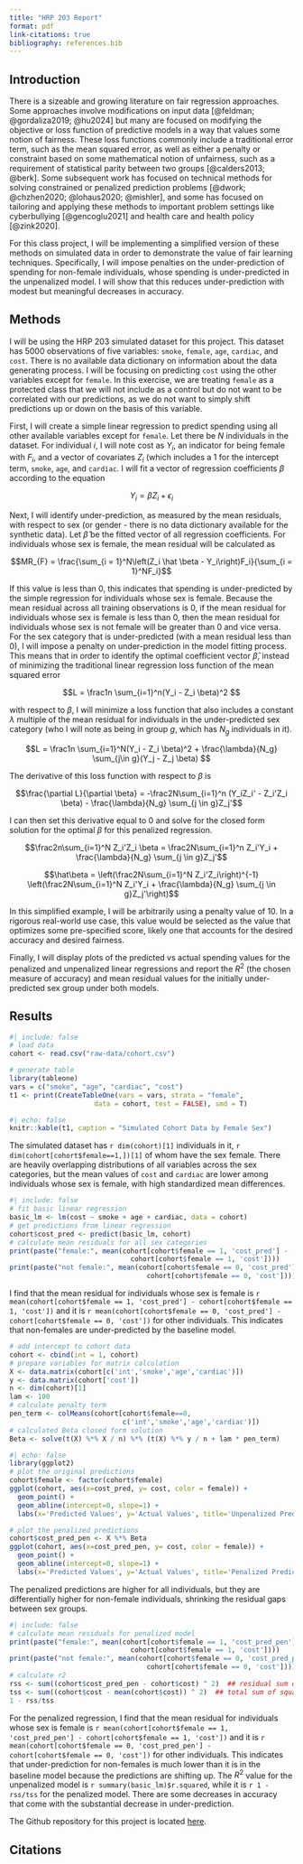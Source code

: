 ```yaml
---
title: "HRP 203 Report"
format: pdf
link-citations: true
bibliography: references.bib
---
```


## Introduction

There is a sizeable and growing literature on fair regression approaches. Some approaches involve modifications on input data [@feldman; @gordaliza2019; @hu2024] but many are focused on modifying the objective or loss function of predictive models in a way that values some notion of fairness. These loss functions commonly include a traditional error term, such as the mean squared error, as well as either a penalty or constraint based on some mathematical notion of unfairness, such as a requirement of statistical parity between two groups [@calders2013; @berk]. Some subsequent work has focused on technical methods for solving constrained or penalized prediction problems [@dwork; @chzhen2020; @lohaus2020; @mishler], and some has focused on tailoring and applying these methods to important problem settings like cyberbullying [@gencoglu2021] and health care and health policy [@zink2020].

For this class project, I will be implementing a simplified version of these methods on simulated data in order to demonstrate the value of fair learning techniques. Specifically, I will impose penalties on the under-prediction of spending for non-female individuals, whose spending is under-predicted in the unpenalized model. I will show that this reduces under-prediction with modest but meaningful decreases in accuracy. 

## Methods

I will be using the HRP 203 simulated dataset for this project. This dataset has 5000 observations of five variables: `smoke`, `female`, `age`, `cardiac`, and `cost`. There is no available data dictionary on information about the data generating process. I will be focusing on predicting `cost` using the other variables except for `female`. In this exercise, we are treating `female` as a protected class that we will not include as a control but do not want to be correlated with our predictions, as we do not want to simply shift predictions up or down on the basis of this variable. 

First, I will create a simple linear regression to predict spending using all other available variables except for `female`. Let there be $N$ individuals in the dataset. For individual $i$, I will note cost as $Y_i$, an indicator for being female with $F_i$, and a vector of covariates $Z_i$ (which includes a 1 for the intercept term, `smoke`, `age`, and `cardiac`. I will fit a vector of regression coefficients $\beta$ according to the equation

$$Y_i = \beta Z_i + \epsilon_i$$

Next, I will identify under-prediction, as measured by the mean residuals, with respect to sex (or gender - there is no data dictionary available for the synthetic data). Let $\hat\beta$ be the fitted vector of all regression coefficients. For individuals whose sex is female, the mean residual will be calculated as

$$MR_{F} =   \frac{\sum_{i = 1}^N\left(Z_i \hat \beta - Y_i\right)F_i}{\sum_{i = 1}^NF_i}$$

If this value is less than 0, this indicates that spending is under-predicted by the simple regression for individuals whose sex is female. Because the mean residual across all training observations is 0, if the mean residual for individuals whose sex is female is less than 0, then the mean residual for individuals whose sex is not female will be greater than 0 and vice versa. For the sex category that is under-predicted (with a mean residual less than 0), I will impose a penalty on under-prediction in the model fitting process. This means that in order to identify the optimal coefficient vector $\hat\beta$, instead of minimizing the traditional linear regression loss function of the mean squared error

$$L = \frac1n \sum_{i=1}^n(Y_i - Z_i \beta)^2 $$

with respect to $\beta$, I will minimize a loss function that also includes a constant $\lambda$ multiple of the mean residual for individuals in the under-predicted sex category (who I will note as being in group $g$, which has $N_g$ individuals in it).

$$L = \frac1n \sum_{i=1}^N(Y_i - Z_i \beta)^2 + \frac{\lambda}{N_g} \sum_{j\in g}(Y_j - Z_j \beta) $$

The derivative of this loss function with respect to $\beta$ is 

$$\frac{\partial L}{\partial \beta} = -\frac2N\sum_{i=1}^n (Y_iZ_i' - Z_i'Z_i \beta) - \frac{\lambda}{N_g} \sum_{j \in g}Z_j'$$

I can then set this derivative equal to 0 and solve for the closed form solution for the optimal $\beta$ for this penalized regression. 

$$\frac2n\sum_{i=1}^N Z_i'Z_i \beta  = \frac2N\sum_{i=1}^n Z_i'Y_i + \frac{\lambda}{N_g} \sum_{j \in g}Z_j'$$

$$\hat\beta = \left(\frac2N\sum_{i=1}^N Z_i'Z_i\right)^{-1} \left(\frac2N\sum_{i=1}^N Z_i'Y_i +  \frac{\lambda}{N_g} \sum_{j \in g}Z_j'\right)$$

In this simplified example, I will be arbitrarily using a penalty value of $10$. In a rigorous real-world use case, this value would be selected as the value that optimizes some pre-specified score, likely one that accounts for the desired accuracy and desired fairness. 

Finally, I will display plots of the predicted vs actual spending values for the penalized and unpenalized linear regressions and report the $R^2$ (the chosen measure of accuracy) and mean residual values for the initially under-predicted sex group under both models. 

## Results

```r
#| include: false
# load data
cohort <- read.csv("raw-data/cohort.csv")

# generate table
library(tableone)
vars = c("smoke", "age", "cardiac", "cost")
t1 <- print(CreateTableOne(vars = vars, strata = "female", 
                     data = cohort, test = FALSE), smd = T)
```

```r
#| echo: false
knitr::kable(t1, caption = "Simulated Cohort Data by Female Sex")
```


The simulated dataset has `r dim(cohort)[1]` individuals in it, `r dim(cohort[cohort$female==1,])[1]` of whom have the sex female. There are heavily overlapping distributions of all variables across the sex categories, but the mean values of `cost` and `cardiac` are lower among individuals whose sex is female, with high standardized mean differences. 

```r
#| include: false
# fit basic linear regression
basic_lm <- lm(cost ~ smoke + age + cardiac, data = cohort)
# get predictions from linear regression
cohort$cost_pred <- predict(basic_lm, cohort)
# calculate mean residuals for all sex categories
print(paste("female:", mean(cohort[cohort$female == 1, 'cost_pred'] - 
                              cohort[cohort$female == 1, 'cost'])))
print(paste("not female:", mean(cohort[cohort$female == 0, 'cost_pred'] - 
                                  cohort[cohort$female == 0, 'cost'])))
```

I find that the mean residual for individuals whose sex is female is `r mean(cohort[cohort$female == 1, 'cost_pred'] - cohort[cohort$female == 1, 'cost'])` and it is `r mean(cohort[cohort$female == 0, 'cost_pred'] - cohort[cohort$female == 0, 'cost'])` for other individuals. This indicates that non-females are under-predicted by the baseline model. 

```r
# add intercept to cohort data
cohort <- cbind(int = 1, cohort)
# prepare variables for matrix calculation
X <- data.matrix(cohort[c('int','smoke','age','cardiac')])
y <- data.matrix(cohort['cost'])
n <- dim(cohort)[1]
lam <- 100
# calculate penalty term
pen_term <- colMeans(cohort[cohort$female==0,
                            c('int','smoke','age','cardiac')])
# calculated Beta closed form solution
Beta <- solve(t(X) %*% X / n) %*% (t(X) %*% y / n + lam * pen_term)
```

```r
#| echo: false
library(ggplot2)
# plot the original predictions
cohort$female <- factor(cohort$female)
ggplot(cohort, aes(x=cost_pred, y= cost, color = female)) +
  geom_point() +
  geom_abline(intercept=0, slope=1) +
  labs(x='Predicted Values', y='Actual Values', title='Unpenalized Predictions')

# plot the penalized predictions
cohort$cost_pred_pen <- X %*% Beta
ggplot(cohort, aes(x=cost_pred_pen, y= cost, color = female)) +
  geom_point() +
  geom_abline(intercept=0, slope=1) +
  labs(x='Predicted Values', y='Actual Values', title='Penalized Predictions')
```

The penalized predictions are higher for all individuals, but they are differentially higher for non-female individuals, shrinking the residual gaps between sex groups. 

```r
#| include: false
# calculate mean residuals for penalized model
print(paste("female:", mean(cohort[cohort$female == 1, 'cost_pred_pen'] - 
                              cohort[cohort$female == 1, 'cost'])))
print(paste("not female:", mean(cohort[cohort$female == 0, 'cost_pred_pen'] - 
                                  cohort[cohort$female == 0, 'cost'])))
# calculate r2
rss <- sum((cohort$cost_pred_pen - cohort$cost) ^ 2)  ## residual sum of squares
tss <- sum((cohort$cost - mean(cohort$cost)) ^ 2)  ## total sum of squares
1 - rss/tss
```

For the penalized regression, I find that the mean residual for individuals whose sex is female is `r mean(cohort[cohort$female == 1, 'cost_pred_pen'] - cohort[cohort$female == 1, 'cost'])` and it is `r mean(cohort[cohort$female == 0, 'cost_pred_pen'] - cohort[cohort$female == 0, 'cost'])` for other individuals. This indicates that under-prediction for non-females is much lower than it is in the baseline model because the predictions are shifting up. The $R^2$ value for the unpenalized model is `r summary(basic_lm)$r.squared`, while it is `r 1 - rss/tss` for the penalized model. There are some decreases in accuracy that come with the substantial decrease in under-prediction. 

The Github repository for this project is located [here](https://github.com/carternakamoto/hrp203/tree/main). 

## Citations

